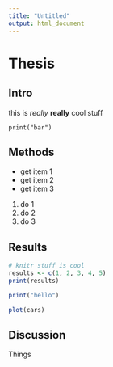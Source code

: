 ```yaml
---
title: "Untitled"
output: html_document
---
```


# Thesis

## Intro
this is *really* **really** cool stuff

`print("bar")`

## Methods

- get item 1
- get item 2
- get item 3

1. do 1
2. do 2
3. do 3

## Results

```r
# knitr stuff is cool
results <- c(1, 2, 3, 4, 5)
print(results)
```

```r
print("hello")
```

```r
plot(cars)
```


## Discussion
Things


